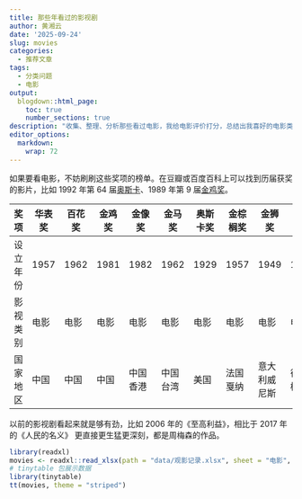 ```yaml
---
title: 那些年看过的影视剧
author: 黄湘云
date: '2025-09-24'
slug: movies
categories:
  - 推荐文章
tags:
  - 分类问题
  - 电影
output:
  blogdown::html_page:
    toc: true
    number_sections: true
description: "收集、整理、分析那些看过电影，我给电影评价打分，总结出我喜好的电影类型。娱乐行业在这些年蓬勃发展，其中大荧幕更是风生水起，提取一批值得二刷的电影。票房和豆瓣评价的关系，电影推荐。各大奖项下获奖电影电视剧的特色。"
editor_options: 
  markdown: 
    wrap: 72
---
```


如果要看电影，不妨刷刷这些奖项的榜单。在豆瓣或百度百科上可以找到历届获奖的影片，比如
1992 年第 64 届[奥斯卡](https://movie.douban.com/awards/Oscar/64/)、1989
年第 9 届[金鸡奖](https://movie.douban.com/awards/golden-rooster/9/)。

| 奖项 | 华表奖 | 百花奖 | 金鸡奖 | 金像奖 | 金马奖 | 奥斯卡奖 | 金棕榈奖 | 金狮奖 | 金熊奖 | 飞天奖 | 白玉兰奖 |
|------|------|------|------|------|------|------|------|------|------|------|------|
| 设立年份 | 1957 | 1962 | 1981 | 1982 | 1962 | 1929 | 1957 | 1949 | 1951 | 1981 | 1988 |
| 影视类别 | 电影 | 电影 | 电影 | 电影 | 电影 | 电影 | 电影 | 电影 | 电影 | 电视 | 电视 |
| 国家地区 | 中国 | 中国 | 中国 | 中国香港 | 中国台湾 | 美国 | 法国戛纳 | 意大利威尼斯 | 德国柏林 | 中国 | 中国 |

以前的影视剧看起来就是够有劲，比如 2006 年的《至高利益》，相比于 2017
年的《人民的名义》 更直接更生猛更深刻，都是周梅森的作品。

```r
library(readxl)
movies <- readxl::read_xlsx(path = "data/观影记录.xlsx", sheet = "电影", skip = 1)
# tinytable 包展示数据
library(tinytable)
tt(movies, theme = "striped")
```
